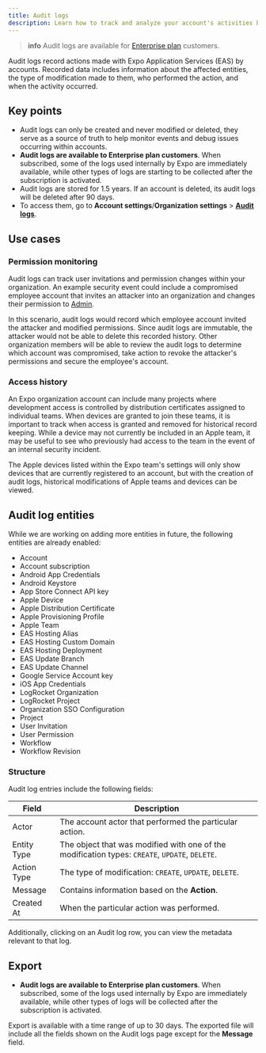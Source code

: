 ```yaml
---
title: Audit logs
description: Learn how to track and analyze your account's activities by using the audit logs.
---
```



> **info** Audit logs are available for [Enterprise plan](https://expo.dev/pricing) customers.

Audit logs record actions made with Expo Application Services (EAS) by accounts. Recorded data includes information about the affected entities, the type of modification made to them, who performed the action, and when the activity occurred.

## Key points

- Audit logs can only be created and never modified or deleted, they serve as a source of truth to help monitor events and debug issues occurring within accounts.
- **Audit logs are available to Enterprise plan customers**. When subscribed, some of the logs used internally by Expo are immediately available, while other types of logs are starting to be collected after the subscription is activated.
- Audit logs are stored for 1.5 years. If an account is deleted, its audit logs will be deleted after 90 days.
- To access them, go to **Account settings**/**Organization settings** > [**Audit logs**](https://expo.dev/accounts/[account]/settings/audit-logs).

<ContentSpotlight
  alt="Screenshot showing the audit logs page for an account."
  src="/static/images/accounts/audit-logs.png"
/>

## Use cases

### Permission monitoring

Audit logs can track user invitations and permission changes within your organization. An example security event could include a compromised employee account that invites an attacker into an organization and changes their permission to [Admin](/accounts/account-types/#manage-access).

In this scenario, audit logs would record which employee account invited the attacker and modified permissions. Since audit logs are immutable, the attacker would not be able to delete this recorded history. Other organization members will be able to review the audit logs to determine which account was compromised, take action to revoke the attacker's permissions and secure the employee's account.

### Access history

An Expo organization account can include many projects where development access is controlled by distribution certificates assigned to individual teams. When devices are granted to join these teams, it is important to track when access is granted and removed for historical record keeping. While a device may not currently be included in an Apple team, it may be useful to see who previously had access to the team in the event of an internal security incident.

The Apple devices listed within the Expo team's settings will only show devices that are currently registered to an account, but with the creation of audit logs, historical modifications of Apple teams and devices can be viewed.

## Audit log entities

While we are working on adding more entities in future, the following entities are already enabled:

- Account
- Account subscription
- Android App Credentials
- Android Keystore
- App Store Connect API key
- Apple Device
- Apple Distribution Certificate
- Apple Provisioning Profile
- Apple Team
- EAS Hosting Alias
- EAS Hosting Custom Domain
- EAS Hosting Deployment
- EAS Update Branch
- EAS Update Channel
- Google Service Account key
- iOS App Credentials
- LogRocket Organization
- LogRocket Project
- Organization SSO Configuration
- Project
- User Invitation
- User Permission
- Workflow
- Workflow Revision

### Structure

Audit log entries include the following fields:

| Field       | Description                                                                                    |
| ----------- | ---------------------------------------------------------------------------------------------- |
| Actor       | The account actor that performed the particular action.                                        |
| Entity Type | The object that was modified with one of the modification types: `CREATE`, `UPDATE`, `DELETE`. |
| Action Type | The type of modification: `CREATE`, `UPDATE`, `DELETE`.                                        |
| Message     | Contains information based on the **Action**.                                                  |
| Created At  | When the particular action was performed.                                                      |

Additionally, clicking on an Audit log row, you can view the metadata relevant to that log.

<ContentSpotlight
  alt="Screenshot showing the details drawer for an audit log."
  src="/static/images/accounts/audit-logs-details.png"
/>

## Export

- **Audit logs are available to Enterprise plan customers**. When subscribed, some of the logs used internally by Expo are immediately available, while other types of logs will be collected after the subscription is activated.

Export is available with a time range of up to 30 days. The exported file will include all the fields shown on the Audit logs page except for the **Message** field.
